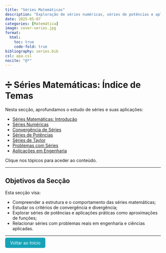 ```yaml
---
title: "Séries Matemáticas"
description: "Exploração de séries numéricas, séries de potências e aplicações em Matemática e Engenharia."
date: 2025-05-07
categories: [Matemática]
image: cover-series.jpg
format:
  html:
    toc: true
    code-fold: true
bibliography: series.bib
csl: apa.csl
nocite: "@*"
---
```


# ➗ Séries Matemáticas: Índice de Temas

Nesta secção, aprofundamos o estudo de séries e suas aplicações:

- [Séries Matemáticas: Introdução](series-matematicas.qmd)
- [Séries Numéricas](series-numericas.qmd)
- [Convergência de Séries](convergencia-series.qmd)
- [Séries de Potências](series-potencias.qmd)
- [Séries de Taylor](series-taylor.qmd)
- [Problemas com Séries](problema-series.qmd)
- [Aplicações em Engenharia](aplicacoes-engenharia.qmd)

Clique nos tópicos para aceder ao conteúdo.

---

## Objetivos da Secção

Esta secção visa:

- Compreender a estrutura e o comportamento das séries matemáticas;
- Estudar os critérios de convergência e divergência;
- Explorar séries de potências e aplicações práticas como aproximações de funções;
- Relacionar séries com problemas reais em engenharia e ciências aplicadas.

---

<p><a href="../../index.html" style="padding: 8px 16px; background-color: #17a2b8; color: white; border-radius: 5px; text-decoration: none;">Voltar ao Início</a></p>
